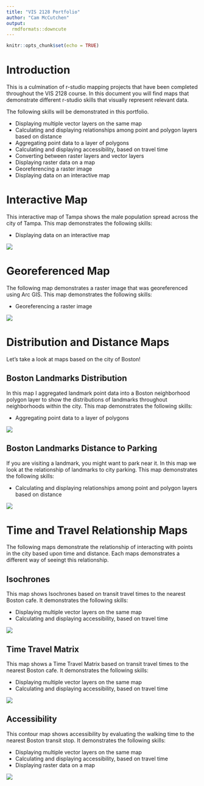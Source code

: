 ```yaml
---
title: "VIS 2128 Portfolio"
author: "Cam McCutchen"
output: 
  rmdformats::downcute
---
```


```r
knitr::opts_chunk$set(echo = TRUE)
```

# Introduction

This is a culmination of r-studio mapping projects that have been completed throughout the VIS 2128 course. In this document you will find maps that demonstrate different r-studio skills that visually represent relevant data. 


The following skills will be demonstrated in this portfolio.

* Displaying multiple vector layers on the same map
* Calculating and displaying relationships among point and polygon layers based on distance
* Aggregating point data to a layer of polygons
* Calculating and displaying accessibility, based on travel time
* Converting between raster layers and vector layers
* Displaying raster data on a map
* Georeferencing a raster image
* Displaying data on an interactive map

# Interactive Map
This interactive map of Tampa shows the male population spread across the city of Tampa. This map demonstrates the following skills: 

* Displaying data on an interactive map

[![](thumbnails/Tampa_interactive.JPG)](https://cammccutchen.github.io/portfolio_1/fullsize/Tampa_Male_Population.html){target="_blank"}

# Georeferenced Map
The following map demonstrates a raster image that was georeferenced using Arc GIS. This map demonstrates the following skills: 

* Georeferencing a raster image

[![](thumbnails/Miami_Greenspace.jpg)](https://cammccutchen.github.io/portfolio_1/fullsize/Georeferenced_miami.pdf){target="_blank"}

# Distribution and Distance Maps
Let's take a look at maps based on the city of Boston!

## Boston Landmarks Distribution
In this map I aggregated landmark point data into a Boston neighborhood polygon layer to show the distributions of landmarks throughout neighborhoods within the city. This map demonstrates the following skills:

* Aggregating point data to a layer of polygons

[![](thumbnails/Boston_landmarks.JPG)](https://cammccutchen.github.io/portfolio_1/thumbnails/Boston_landmarks.JPG){target="_blank"}

## Boston Landmarks Distance to Parking
If you are visiting a landmark, you might want to park near it. In this map we look at the relationship of landmarks to city parking. This map demonstrates the following skills:

* Calculating and displaying relationships among point and polygon layers based on distance

[![](thumbnails/Landmarks_distance.JPG)](https://cammccutchen.github.io/portfolio_1/thumbnails/Landmarks_distance.JPG){target="_blank"}

# Time and Travel Relationship Maps
The following maps demonstrate the relationship of interacting with points in the city based upon time and distance. Each maps demonstrates a different way of seeingt this relationship. 

## Isochrones
This map shows Isochrones based on transit travel times to the nearest Boston cafe. It demonstrates the following skills:

* Displaying multiple vector layers on the same map
* Calculating and displaying accessibility, based on travel time

[![](thumbnails/Isochrone_JPG.jpg)](https://cammccutchen.github.io/portfolio_1/fullsize/Isochrone_maps.pdf){target="_blank"}

## Time Travel Matrix
This map shows a Time Travel Matrix based on transit travel times to the nearest Boston cafe. It demonstrates the following skills:

* Displaying multiple vector layers on the same map
* Calculating and displaying accessibility, based on travel time

[![](thumbnails/Travel_Time_Matrix_JPG.jpg)](https://cammccutchen.github.io/portfolio_1/fullsize/Travel_Time_Matrix.pdf){target="_blank"}

## Accessibility
This contour map shows accessibility by evaluating the walking time to the nearest Boston transit stop. It demonstrates the following skills:

* Displaying multiple vector layers on the same map
* Calculating and displaying accessibility, based on travel time
* Displaying raster data on a map

[![](thumbnails/Raster_Maps.jpg)](https://cammccutchen.github.io/portfolio_1/thumbnails/Raster_Maps.jpg){target="_blank"}
